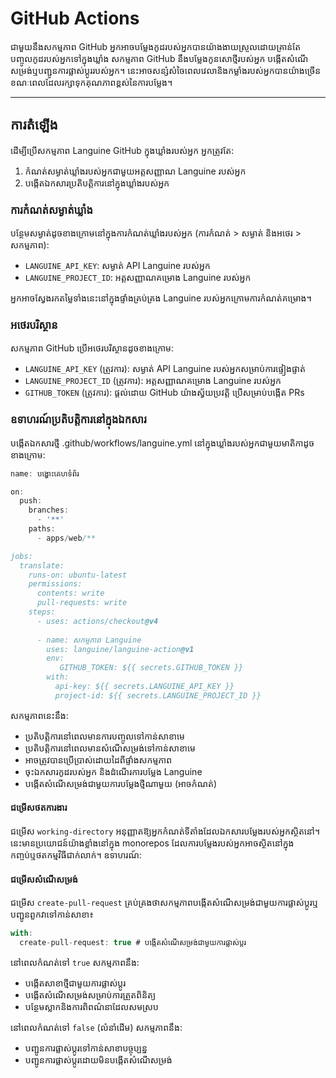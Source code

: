 # GitHub Actions

ជាមួយនឹងសកម្មភាព GitHub អ្នកអាចបម្លែងកូដរបស់អ្នកបានយ៉ាងងាយស្រួលដោយគ្រាន់តែបញ្ចូលកូដរបស់អ្នកទៅក្នុងឃ្លាំង សកម្មភាព GitHub នឹងបម្លែងកូនសោថ្មីរបស់អ្នក បង្កើតសំណើសម្រង់ឬបញ្ជូនការផ្លាស់ប្តូររបស់អ្នក។
នេះអាចសន្សំសំចៃពេលវេលានិងកម្លាំងរបស់អ្នកបានយ៉ាងច្រើន ខណៈពេលដែលរក្សាទុកគុណភាពខ្ពស់នៃការបម្លែង។

---

## ការតំឡើង

ដើម្បីប្រើសកម្មភាព Languine GitHub ក្នុងឃ្លាំងរបស់អ្នក អ្នកត្រូវតែ:

1. កំណត់សម្ងាត់ឃ្លាំងរបស់អ្នកជាមួយអត្តសញ្ញាណ Languine របស់អ្នក
2. បង្កើតឯកសារប្រតិបត្តិការនៅក្នុងឃ្លាំងរបស់អ្នក

### ការកំណត់សម្ងាត់ឃ្លាំង

បន្ថែមសម្ងាត់ដូចខាងក្រោមនៅក្នុងការកំណត់ឃ្លាំងរបស់អ្នក (ការកំណត់ > សម្ងាត់ និងអថេរ > សកម្មភាព):

- `LANGUINE_API_KEY`: សម្ងាត់ API Languine របស់អ្នក
- `LANGUINE_PROJECT_ID`: អត្តសញ្ញាណគម្រោង Languine របស់អ្នក

អ្នកអាចស្វែងរកតម្លៃទាំងនេះនៅក្នុងផ្ទាំងគ្រប់គ្រង Languine របស់អ្នកក្រោមការកំណត់គម្រោង។



### អថេរ​បរិស្ថាន

សកម្មភាព GitHub ប្រើអថេរបរិស្ថានដូចខាងក្រោម:
- `LANGUINE_API_KEY` (ត្រូវការ): សម្ងាត់ API Languine របស់អ្នកសម្រាប់ការផ្ទៀងផ្ទាត់
- `LANGUINE_PROJECT_ID` (ត្រូវការ): អត្តសញ្ញាណគម្រោង Languine របស់អ្នក
- `GITHUB_TOKEN` (ត្រូវការ): ផ្ដល់ដោយ GitHub យ៉ាងស្វ័យប្រវត្តិ ប្រើសម្រាប់បង្កើត PRs

### ឧទាហរណ៍ប្រតិបត្តិការនៅក្នុងឯកសារ

បង្កើតឯកសារថ្មី .github/workflows/languine.yml នៅក្នុងឃ្លាំងរបស់អ្នកជាមួយមាតិកាដូចខាងក្រោម:

```ts title=".github/workflows/release.yml"
name: បង្ហោះគេហទំព័រ

on:
  push:
    branches:
      - '**'
    paths:
      - apps/web/**

jobs:
  translate:
    runs-on: ubuntu-latest
    permissions:
      contents: write
      pull-requests: write
    steps:
      - uses: actions/checkout@v4
      
      - name: សកម្មភាព Languine
        uses: languine/languine-action@v1
        env:
           GITHUB_TOKEN: ${{ secrets.GITHUB_TOKEN }}
        with:
          api-key: ${{ secrets.LANGUINE_API_KEY }}
          project-id: ${{ secrets.LANGUINE_PROJECT_ID }}
```
 
 សកម្មភាពនេះនឹង:
- ប្រតិបត្តិការនៅពេលមានការបញ្ចូលទៅកាន់សាខាមេ
- ប្រតិបត្តិការនៅពេលមានសំណើសម្រង់ទៅកាន់សាខាមេ
- អាចត្រូវបានប្រើប្រាស់ដោយដៃពីផ្ទាំងសកម្មភាព
- ចុះឯកសារកូដរបស់អ្នក និងដំណើរការបម្លែង Languine
- បង្កើតសំណើសម្រង់ជាមួយការបម្លែងថ្មីណាមួយ (អាចកំណត់)

#### ជម្រើសថតការងារ

ជម្រើស `working-directory` អនុញ្ញាតឱ្យអ្នកកំណត់ទីតាំងដែលឯកសារបម្លែងរបស់អ្នកស្ថិតនៅ។ នេះមានប្រយោជន៍យ៉ាងខ្លាំងនៅក្នុង monorepos ដែលការបម្លែងរបស់អ្នកអាចស្ថិតនៅក្នុងកញ្ចប់ឬថតកម្មវិធីជាក់លាក់។ ឧទាហរណ៍:

#### ជម្រើសសំណើសម្រង់

ជម្រើស `create-pull-request` គ្រប់គ្រងថាសកម្មភាពបង្កើតសំណើសម្រង់ជាមួយការផ្លាស់ប្តូរឬបញ្ជូនពួកវាទៅកាន់សាខា៖

```typescript title=".github/workflows/languine.yml"
with:
  create-pull-request: true # បង្កើតសំណើសម្រង់ជាមួយការផ្លាស់ប្តូរ
```

នៅពេលកំណត់ទៅ `true` សកម្មភាពនឹង:
- បង្កើតសាខាថ្មីជាមួយការផ្លាស់ប្តូរ
- បង្កើតសំណើសម្រង់សម្រាប់ការត្រួតពិនិត្យ
- បន្ថែមស្លាកនិងការពិពណ៌នាដែលសមស្រប

នៅពេលកំណត់ទៅ `false` (លំនាំដើម) សកម្មភាពនឹង:
- បញ្ជូនការផ្លាស់ប្តូរទៅកាន់សាខាបច្ចុប្បន្ន
- បញ្ជូនការផ្លាស់ប្តូរដោយមិនបង្កើតសំណើសម្រង់